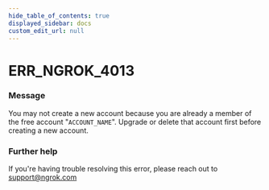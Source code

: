```yaml
---
hide_table_of_contents: true
displayed_sidebar: docs
custom_edit_url: null
---
```



# ERR_NGROK_4013

### Message
You may not create a new account because you are already a member of the free account "`ACCOUNT_NAME`". Upgrade or delete that account first before creating a new account.

### Further help
If you're having trouble resolving this error, please reach out to [support@ngrok.com](mailto:support@ngrok.com?subject=Help%20with%20ERR_NGROK_4013)


<ErrorDetails error='err_ngrok_4013' />

